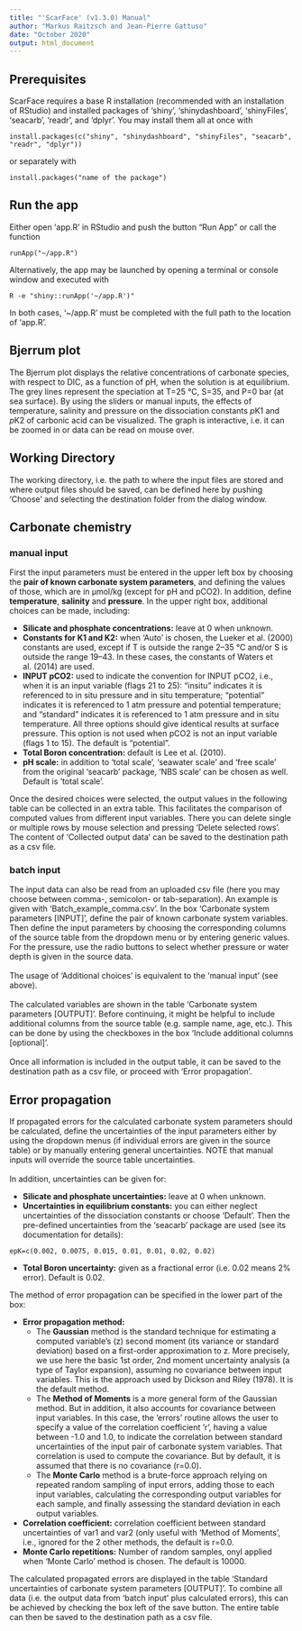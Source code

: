 ```yaml
---
title: "'ScarFace' (v1.3.0) Manual"
author: "Markus Raitzsch and Jean-Pierre Gattuso"
date: "October 2020"
output: html_document
---
```


## Prerequisites
ScarFace requires a base R installation (recommended with an installation of RStudio) and installed packages of 'shiny', 'shinydashboard', 'shinyFiles', 'seacarb', 'readr', and 'dplyr'. You may install them all at once with

```undefined
install.packages(c("shiny", "shinydashboard", "shinyFiles", "seacarb", "readr", "dplyr"))
```

or separately with

```undefined
install.packages("name of the package")
```

## Run the app
Either open 'app.R' in RStudio and push the button "Run App" or call the function
```undefined
runApp("~/app.R")
```
Alternatively, the app may be launched by opening a terminal or console window and executed with
```undefined
R -e "shiny::runApp('~/app.R')"
```
In both cases, '~/app.R' must be completed with the full path to the location of 'app.R'.

## Bjerrum plot
The Bjerrum plot displays the relative concentrations of carbonate species, with respect to DIC, as a function of pH, when the solution is at equilibrium. The grey lines represent the speciation at T=25 °C, S=35, and P=0 bar (at sea surface). By using the sliders or manual inputs, the effects of temperature, salinity and pressure on the dissociation constants *p*K1 and *p*K2 of carbonic acid can be visualized. The graph is interactive, i.e. it can be zoomed in or data can be read on mouse over.

## Working Directory
The working directory, i.e. the path to where the input files are stored and where output files should be saved, can be defined here by pushing 'Choose' and selecting the destination folder from the dialog window.

## Carbonate chemistry
### manual input
First the input parameters must be entered in the upper left box by choosing the **pair of known carbonate system parameters**, and defining the values of those, which are in µmol/kg (except for pH and pCO2). In addition, define **temperature**, **salinity** and **pressure**. In the upper right box, additional choices can be made, including: <br>

* **Silicate and phosphate concentrations:** leave at 0 when unknown.
* **Constants for K1 and K2:** when 'Auto' is chosen, the Lueker et al. (2000) constants are used, except if T is outside the range 2--35 °C and/or S is outside the range 19--43. In these cases, the constants of Waters et al. (2014) are used.
* **INPUT pCO2:** used to indicate the convention for INPUT pCO2, i.e., when it is an input variable (flags 21 to 25): "insitu" indicates it is referenced to in situ pressure and in situ temperature; "potential" indicates it is referenced to 1 atm pressure and potential temperature; and "standard" indicates it is referenced to 1 atm pressure and in situ temperature. All three options should give identical results at surface pressure. This option is not used when pCO2 is not an input variable (flags 1 to 15). The default is "potential".
* **Total Boron concentration:** default is Lee et al. (2010).
* **pH scale:** in addition to 'total scale', 'seawater scale' and 'free scale' from the original 'seacarb' package, 'NBS scale' can be chosen as well. Default is 'total scale'.

Once the desired choices were selected, the output values in the following table can be collected in an extra table. This facilitates the comparison of computed values from different input variables. There you can delete single or multiple rows by mouse selection and pressing 'Delete selected rows'. The content of 'Collected output data' can be saved to the destination path as a csv file.

### batch input
The input data can also be read from an uploaded csv file (here you may choose between comma-, semicolon- or tab-separation). An example is given with 'Batch_example_comma.csv'. In the box 'Carbonate system parameters [INPUT]', define the pair of known carbonate system variables. Then define the input parameters by choosing the corresponding columns of the source table from the dropdown menu or by entering generic values. For the pressure, use the radio buttons to select whether pressure or water depth is given in the source data. <br><br>
The usage of 'Additional choices' is equivalent to the 'manual input' (see above). <br><br>
The calculated variables are shown in the table 'Carbonate system parameters [OUTPUT]'. Before continuing, it might be helpful to include additional columns from the source table (e.g. sample name, age, etc.). This can be done by using the checkboxes in the box 'Include additional columns [optional]'. <br><br>
Once all information is included in the output table, it can be saved to the destination path as a csv file, or proceed with 'Error propagation'.

## Error propagation
If propagated errors for the calculated carbonate system parameters should be calculated, define the uncertainties of the input parameters either by using the dropdown menus (if individual errors are given in the source table) or by manually entering general uncertainties. NOTE that manual inputs will override the source table uncertainties. <br><br>
In addition, uncertainties can be given for: <br>

* **Silicate and phosphate uncertainties:** leave at 0 when unknown.
* **Uncertainties in equilibrium constants:** you can either neglect uncertainties of the dissociation constants or choose 'Default'. Then the pre-defined uncertainties from the 'seacarb' package are used (see its documentation for details):
```undefined
epK=c(0.002, 0.0075, 0.015, 0.01, 0.01, 0.02, 0.02)
```

* **Total Boron uncertainty:** given as a fractional error (i.e. 0.02 means 2% error). Default is 0.02. <br>

The method of error propagation can be specified in the lower part of the box: <br>

* **Error propagation method:**
    + The **Gaussian** method is the standard technique for estimating a computed variable’s (z) second moment (its variance or standard deviation) based on a first-order approximation to z. More precisely, we use here the basic 1st order, 2nd moment uncertainty analysis (a type of Taylor expansion), assuming no covariance between input variables. This is the approach used by Dickson and Riley (1978). It is the default method.
    + The **Method of Moments** is a more general form of the Gaussian method. But in addition, it also accounts for covariance between input variables. In this case, the ’errors’ routine allows the user to specify a value of the correlation coefficient ’r’, having a value between -1.0 and 1.0, to indicate the correlation between standard uncertainties of the input pair of carbonate system variables. That correlation is used to compute the covariance. But by default, it is assumed that there is no covariance (r=0.0).
    + The **Monte Carlo** method is a brute-force approach relying on repeated random sampling of input errors, adding those to each input variables, calculating the corresponding
output variables for each sample, and finally assessing the standard deviation in each output variables.
* **Correlation coefficient:** correlation coefficient between standard uncertainties of var1 and var2 (only useful with 'Method of Moments', i.e., ignored for the 2 other methods, the default is r=0.0. <br>
* **Monte Carlo repetitions:** Number of random samples, onyl applied when 'Monte Carlo' method is chosen. The default is 10000.

The calculated propagated errors are displayed in the table 'Standard uncertainties of carbonate system parameters [OUTPUT]'. To combine all data (i.e. the output data from 'batch input' plus calculated errors), this can be achieved by checking the box left of the save button. The entire table can then be saved to the destination path as a csv file.
